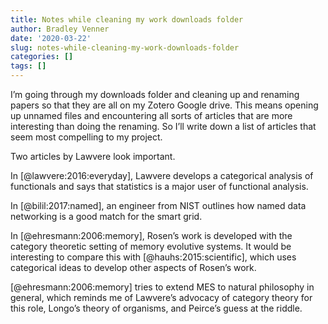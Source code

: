 ```yaml
---
title: Notes while cleaning my work downloads folder
author: Bradley Venner
date: '2020-03-22'
slug: notes-while-cleaning-my-work-downloads-folder
categories: []
tags: []
---
```


I'm going through my downloads folder and cleaning up and renaming papers so that they are all on my Zotero Google drive.  This means opening up unnamed files and encountering all sorts of articles that are more interesting than doing the renaming.  So I'll write down a list of articles that seem most compelling to my project.

Two articles by Lawvere look important.

In [@lawvere:2016:everyday], Lawvere develops a categorical analysis of functionals and says that statistics is a major user of functional analysis.

In [@bilil:2017:named], an engineer from NIST outlines how named data networking is a good match for the smart grid.

In [@ehresmann:2006:memory], Rosen's work is developed with the category theoretic setting of memory evolutive systems.  It would be interesting to compare this with [@hauhs:2015:scientific], which uses categorical ideas to develop other aspects of Rosen's work. 

[@ehresmann:2006:memory] tries to extend MES to natural philosophy in general, which reminds me of Lawvere's advocacy of category theory for this role, Longo's theory of organisms, and Peirce's guess at the riddle.

